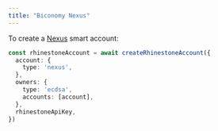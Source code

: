 ```yaml
---
title: "Biconomy Nexus"
---
```


To create a [Nexus](https://github.com/bcnmy/nexus) smart account:

```ts {2-4}
const rhinestoneAccount = await createRhinestoneAccount({
  account: {
    type: 'nexus',
  },
  owners: {
    type: 'ecdsa',
    accounts: [account],
  },
  rhinestoneApiKey,
})
```


